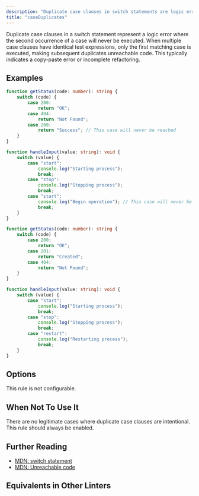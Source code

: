 ```yaml
---
description: "Duplicate case clauses in switch statements are logic errors."
title: "caseDuplicates"
---
```



<RuleSummary plugin="ts" rule="caseDuplicates" />

Duplicate case clauses in a switch statement represent a logic error where the second occurrence of a case will never be executed.
When multiple case clauses have identical test expressions, only the first matching case is executed, making subsequent duplicates unreachable code.
This typically indicates a copy-paste error or incomplete refactoring.

## Examples

<Tabs>
<TabItem label="❌ Incorrect">

```ts
function getStatus(code: number): string {
	switch (code) {
		case 200:
			return "OK";
		case 404:
			return "Not Found";
		case 200:
			return "Success"; // This case will never be reached
	}
}

function handleInput(value: string): void {
	switch (value) {
		case "start":
			console.log("Starting process");
			break;
		case "stop":
			console.log("Stopping process");
			break;
		case "start":
			console.log("Begin operation"); // This case will never be reached
			break;
	}
}
```

</TabItem>
<TabItem label="✅ Correct">

```ts
function getStatus(code: number): string {
	switch (code) {
		case 200:
			return "OK";
		case 201:
			return "Created";
		case 404:
			return "Not Found";
	}
}

function handleInput(value: string): void {
	switch (value) {
		case "start":
			console.log("Starting process");
			break;
		case "stop":
			console.log("Stopping process");
			break;
		case "restart":
			console.log("Restarting process");
			break;
	}
}
```

</TabItem>
</Tabs>

## Options

This rule is not configurable.

## When Not To Use It

There are no legitimate cases where duplicate case clauses are intentional.
This rule should always be enabled.

## Further Reading

- [MDN: switch statement](https://developer.mozilla.org/en-US/docs/Web/JavaScript/Reference/Statements/switch)
- [MDN: Unreachable code](https://developer.mozilla.org/en-US/docs/Web/JavaScript/Reference/Errors/Stmt_after_return)

## Equivalents in Other Linters

<RuleEquivalents pluginId="ts" ruleId="caseDuplicates" />
